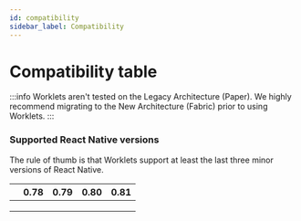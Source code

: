 ```yaml
---
id: compatibility
sidebar_label: Compatibility
---
```


# Compatibility table

:::info
Worklets aren't tested on the Legacy Architecture (Paper). We highly recommend migrating to the New Architecture (Fabric) prior to using Worklets.
:::

### Supported React Native versions

The rule of thumb is that Worklets support at least the last three minor versions of React Native.

<div className="compatibility">

|                              | 0.78   | 0.79   | 0.80   | 0.81   |
| ---------------------------- | ------ | ------ | ------ | ------ |
| <Version version="nightly"/> | <Yes/> | <Yes/> | <Yes/> | <Yes/> |
| <Version version="0.4.x"/>   | <Yes/> | <Yes/> | <Yes/> | <Yes/> |
| <Version version="0.3.0" />  | <Yes/> | <Yes/> | <Yes/> | <No/>  |

</div>
